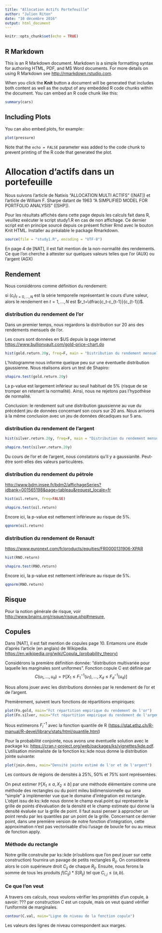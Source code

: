 ```yaml
---
title: "Allocation Actifs Portefeuille"
author: "Julien Riton"
date: "10 décembre 2016"
output: html_document
---
```


```r
knitr::opts_chunk$set(echo = TRUE)
```

## R Markdown

This is an R Markdown document. Markdown is a simple formatting syntax for authoring HTML, PDF, and MS Word documents. For more details on using R Markdown see <http://rmarkdown.rstudio.com>.

When you click the **Knit** button a document will be generated that includes both content as well as the output of any embedded R code chunks within the document. You can embed an R code chunk like this:

```r
summary(cars)
```

## Including Plots

You can also embed plots, for example:

```r
plot(pressure)
```

Note that the `echo = FALSE` parameter was added to the code chunk to prevent printing of the R code that generated the plot.



# Allocation d'actifs dans un portefeuille

Nous suivons l'article de Natixis "ALLOCATION MULTI ACTIFS" ([NAT]) et l'article de William F. Sharpe datant de 1963 "A SIMPLIFIED MODEL FOR PORTFOLIO ANALYSIS" ([SHP]).

Pour les résultats affichés dans cette page depuis les calculs fait dans R, veuillez exécuter le script study1.R en cas de non affichage. Ce dernier script est en principe sourcé depuis ce présent fichier Rmd avec le bouton Knit HTML. Installer au préalable le package Rmarkdown.
```r
source(file = "study1.R", encoding = "UTF-8")
```

En page 4 de [NAT], il est fait mention de la non-normalité des rendements. Ce que l'on cherche à attester sur quelques valeurs telles que l'or (AUX) ou l'argent (AGX)

## Rendement

Nous considérons comme définition du rendement:

si $(c_t)_{t=0,...,N}$ est la série temporelle représentant le cours d'une valeur, alors le rendement en $t=1,...,N$ est $r_t=\dfrac{c_t-c_{t-1}}{c_{t-1}}$.




### distribution du rendement de l'or
Dans un premier temps, nous regardons la distribution sur 20 ans des rendements mensuels de l'or.

Les cours sont données en $US depuis la page internet <https://www.bullionvault.com/gold-price-chart.do>


```r
hist(gold.return.20y, freq=F, main = "Distribution du rendement mensuel de l'or sur 20 ans")
```

L'histogramme nous informe quelque peu sur une éventuelle distribution gaussienne. Nous réalisons alors un test de Shapiro:

```r
shapiro.test(gold.return.20y)
```

La p-value est largement inférieur au seuil habituel de 5% (risque de se tromper en retenant la normalité). Ainsi, nous ne rejetons pas l'hypothèse de normalité.

Conclusion: le rendement suit une distribution gaussienne au vue du précédent jeu de données concernant son cours sur 20 ans. Nous arrivons à la même conclusion avec un jeu de données décadiques sur 5 ans.


### distribution du rendement de l'argent

```r
hist(silver.return.20y, freq=F, main = "Distribution du rendement mensuel de l'argent sur 20 ans")
```

```r
shapiro.test(silver.return.20y)
```


Du cours de l'or et de l'argent, nous constatons qu'il y a gaussianité. Peut-être sont-elles des valeurs particulères.

### distribution du rendement du pétrole
<http://www.bdm.insee.fr/bdm2/affichageSeries?idbank=001565198&page=tableau&request_locale=fr>
```r
hist(oil.return, freq=FALSE)
```


```r
shapiro.test(oil.return)
```

Encore ici, la p-value est nettement inférieure au risque de 5%.

```r
qqnorm(oil.return)
```


### distribution du rendement de Renault
<https://www.euronext.com/fr/products/equities/FR0000131906-XPAR>
```r
hist(RNO.return)
```


```r
shapiro.test(RNO.return)
```

Encore ici, la p-value est nettement inférieure au risque de 5%.

```r
qqnorm(RNO.return)
```

## Risque
Pour la notion générale de risque, voir <http://www.bnains.org/risque/risque.php#mesure,>



## Copules
Dans [NAT], il est fait mention de copules page 10.
Entamons une étude d'après l'article (en anglais) de Wikipedia.
<https://en.wikipedia.org/wiki/Copula_(probability_theory)>

Considérons la première définition donnée: "distribution multivariée pour laquelle les marginales sont uniformes".
Fonction copule C est définie par
$$C(u_1,...,u_d)=\mathbb{P}\left[X_1\leq F_1^{-1}(u_1),...,X_d\leq F_d^{-1}(u_d)\right]$$

Nous allons jouer avec les distributions données par le rendement de l'or et de l'argent.

Premièrement, suivent leurs fonctions de répartitions empiriques:
```r
plot(Fn.gold, main="Fct répartition empirique du rendement de l'or")
plot(Fn.silver, main="Fct répartition empirique du rendement de l'argent")
```

Nous estimerons $F_i^{-1}$ avec la fonction quantile de R (<https://stat.ethz.ch/R-manual/R-devel/library/stats/html/quantile.html>)

Pour la probabilité conjointe, nous avons une éventuelle solution avec le package ks:
<https://cran.r-project.org/web/packages/ks/vignettes/kde.pdf>.
L'utilisation minimaliste de la fonction ks::kde nous donne la distribution jointe suivante:

```r
plot(join.dens, main="Densité jointe estimé de l'or et de l'argent")
```

Les contours de régions de densités à 25%, 50% et 75% sont représentées.


On peut estimer $\mathbb{P}\left[X_1\leq a, X_2\leq b\right]$ par une méthode élémentaire comme une méthode des rectangles ou du point mileu bidimensionnelle qui sera "simple" à implémenter vue que le domaine d'intégration est rectangle. L'objet issu de ks::kde nous donne le champ eval.point qui représente la grille de points d'évaluation de la densité et le champ estimate qui donne la densité évaluée sur la grille de point. Il faut aussi penser à approcher un point rendu par les quantiles par un point de la grille. Concernant ce dernier point, dans une première version de notre fonction d'intégration, cette approximation n'est pas vectorisable d'où l'usage de boucle for ou au mieux de fonction apply.

### Méthode du rectangle
Notre grille construite par ks::kde (n'oublions que l'on peut jouer sur cette construction) fournira un pavage de petits rectangles $R_{ij}$. On considèrera alors le coin supérieure droit $C_{ij}$ de chaque $R_{ij}$. Ensuite, nous ferons la somme de tous les produits $f(C_{ij})*S(R_{ij})$ tel que $C_{i,j} \leq (a,b)$. 



### Ce que l'on veut
A travers ces calculs, nous voulons vérifier les propriétés d'un copule, à savoir:
??? par construction C est un copule, mais on veut quand vérifier l'uniformité de marginales.

```r
contour(C.val, main="Ligne de niveau de la fonction copule")
```

Les valeurs des lignes de niveau correspondent aux marges.
